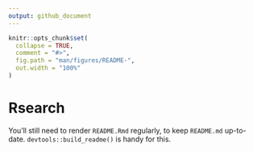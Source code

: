 ```yaml
---
output: github_document
---
```


<!-- README.md is generated from README.Rmd. Please edit that file -->

```r
knitr::opts_chunk$set(
  collapse = TRUE,
  comment = "#>",
  fig.path = "man/figures/README-",
  out.width = "100%"
)
```

# Rsearch

You'll still need to render `README.Rmd` regularly, to keep `README.md` up-to-date. `devtools::build_readme()` is handy for this.
